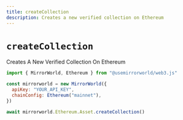 ```yaml
---
title: createCollection
description: Creates a new verified collection on Ethereum
---
```


# `createCollection`

Creates A New Verified Collection On Ethereum

```js
import { MirrorWorld, Ethereum } from "@usemirrorworld/web3.js"

const mirrorworld = new MirrorWorld({
  apiKey: "YOUR_API_KEY",
  chainConfig: Ethereum("mainnet"),
})

await mirrorworld.Ethereum.Asset.createCollection()
```